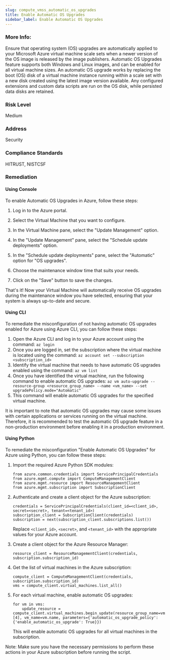 ```yaml
---
slug: compute_vmss_automatic_os_upgrades
title: Enable Automatic OS Upgrades
sidebar_label: Enable Automatic OS Upgrades
---
```


### More Info:

Ensure that operating system (OS) upgrades are automatically applied to your Microsoft Azure virtual machine scale sets when a newer version of the OS image is released by the image publishers. Automatic OS Upgrades feature supports both Windows and Linux images, and can be enabled for all virtual machine sizes. An automatic OS upgrade works by replacing the boot (OS) disk of a virtual machine instance running within a scale set with a new disk created using the latest image version available. Any configured extensions and custom data scripts are run on the OS disk, while persisted data disks are retained.

### Risk Level

Medium

### Address

Security

### Compliance Standards

HITRUST, NISTCSF
### Remediation

#### Using Console

To enable Automatic OS Upgrades in Azure, follow these steps:

1. Log in to the Azure portal.

2. Select the Virtual Machine that you want to configure.

3. In the Virtual Machine pane, select the "Update Management" option.

4. In the "Update Management" pane, select the "Schedule update deployments" option.

5. In the "Schedule update deployments" pane, select the "Automatic" option for "OS upgrades".

6. Choose the maintenance window time that suits your needs.

7. Click on the "Save" button to save the changes.

That's it! Now your Virtual Machine will automatically receive OS upgrades during the maintenance window you have selected, ensuring that your system is always up-to-date and secure.

#### Using CLI

To remediate the misconfiguration of not having automatic OS upgrades enabled for Azure using Azure CLI, you can follow these steps:

1. Open the Azure CLI and log in to your Azure account using the command: `az login`
2. Once you are logged in, set the subscription where the virtual machine is located using the command: `az account set --subscription <subscription_id>`
3. Identify the virtual machine that needs to have automatic OS upgrades enabled using the command: `az vm list`
4. Once you have identified the virtual machine, run the following command to enable automatic OS upgrades: `az vm auto-upgrade --resource-group <resource_group_name> --name <vm_name> --set upgradePolicy.mode="Automatic"`
5. This command will enable automatic OS upgrades for the specified virtual machine.

It is important to note that automatic OS upgrades may cause some issues with certain applications or services running on the virtual machine. Therefore, it is recommended to test the automatic OS upgrade feature in a non-production environment before enabling it in a production environment.

#### Using Python

To remediate the misconfiguration "Enable Automatic OS Upgrades" for Azure using Python, you can follow these steps:

1. Import the required Azure Python SDK modules:
   ```
   from azure.common.credentials import ServicePrincipalCredentials
   from azure.mgmt.compute import ComputeManagementClient
   from azure.mgmt.resource import ResourceManagementClient
   from azure.mgmt.subscription import SubscriptionClient
   ```
2. Authenticate and create a client object for the Azure subscription:
   ```
   credentials = ServicePrincipalCredentials(client_id=<client_id>, secret=<secret>, tenant=<tenant_id>)
   subscription_client = SubscriptionClient(credentials)
   subscription = next(subscription_client.subscriptions.list())
   ```
   Replace `<client_id>`, `<secret>`, and `<tenant_id>` with the appropriate values for your Azure account.
   
3. Create a client object for the Azure Resource Manager:
   ```
   resource_client = ResourceManagementClient(credentials, subscription.subscription_id)
   ```
   
4. Get the list of virtual machines in the Azure subscription:
   ```
   compute_client = ComputeManagementClient(credentials, subscription.subscription_id)
   vms = compute_client.virtual_machines.list_all()
   ```
   
5. For each virtual machine, enable automatic OS upgrades:
   ```
   for vm in vms:
       update_resource = compute_client.virtual_machines.begin_update(resource_group_name=vm.id.split('/')[4], vm_name=vm.name, parameters={'automatic_os_upgrade_policy': {'enable_automatic_os_upgrade': True}})
   ```
   
   This will enable automatic OS upgrades for all virtual machines in the subscription.
   
Note: Make sure you have the necessary permissions to perform these actions in your Azure subscription before running the script.



